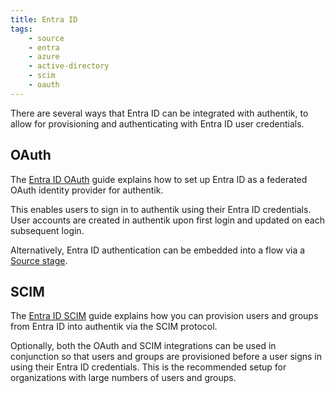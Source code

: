 ```yaml
---
title: Entra ID
tags:
    - source
    - entra
    - azure
    - active-directory
    - scim
    - oauth
---
```


There are several ways that Entra ID can be integrated with authentik, to allow for provisioning and authenticating with Entra ID user credentials.

## OAuth

The [Entra ID OAuth](./oauth/index.mdx) guide explains how to set up Entra ID as a federated OAuth identity provider for authentik.

This enables users to sign in to authentik using their Entra ID credentials. User accounts are created in authentik upon first login and updated on each subsequent login.

Alternatively, Entra ID authentication can be embedded into a flow via a [Source stage](../../../../../add-secure-apps/flows-stages/stages/source).

## SCIM

The [Entra ID SCIM](./scim/index.mdx) guide explains how you can provision users and groups from Entra ID into authentik via the SCIM protocol.

Optionally, both the OAuth and SCIM integrations can be used in conjunction so that users and groups are provisioned before a user signs in using their Entra ID credentials. This is the recommended setup for organizations with large numbers of users and groups.
